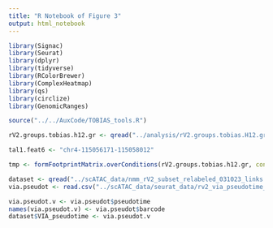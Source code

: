 ```yaml
---
title: "R Notebook of Figure 3"
output: html_notebook
---
```


```r
library(Signac)
library(Seurat)
library(dplyr)
library(tidyverse)
library(RColorBrewer)
library(ComplexHeatmap)
library(qs)
library(circlize)
library(GenomicRanges)

source("../../AuxCode/TOBIAS_tools.R")
```


```r
rV2.groups.tobias.h12.gr <- qread("../analysis/rV2.groups.tobias.H12.gr.qs",nthreads = 6)
```

```r
tal1.feat6 <- "chr4-115056171-115058012"
```

```r
tmp <- formFootprintMatrix.overConditions(rV2.groups.tobias.h12.gr, conditions = c("CO1","CO2"), gr.filter = tal1.feat6)
```

```r
dataset <- qread("../scATAC_data/nmm_rV2_subset_relabeled_031023_links.qs",nthreads = 6)
via.pseudot <- read.csv("../scATAC_data/seurat_data/rv2_via_pseudotime_110522.csv") 
```

```r
via.pseudot.v <- via.pseudot$pseudotime
names(via.pseudot.v) <- via.pseudot$barcode
dataset$VIA_pseudotime <- via.pseudot.v
```

